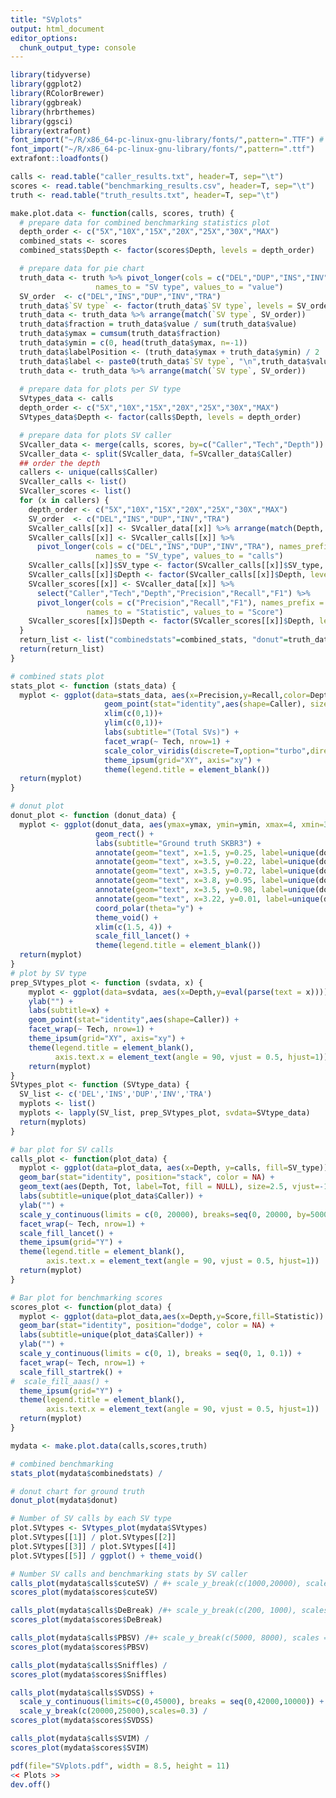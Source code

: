 ```yaml
---
title: "SVplots"
output: html_document
editor_options: 
  chunk_output_type: console
---
```


```r
library(tidyverse)
library(ggplot2)
library(RColorBrewer)
library(ggbreak)
library(hrbrthemes)
library(ggsci)
library(extrafont)
font_import("~/R/x86_64-pc-linux-gnu-library/fonts/",pattern=".TTF") # downloaded Arial for theme_ipsum
font_import("~/R/x86_64-pc-linux-gnu-library/fonts/",pattern=".ttf")
extrafont::loadfonts()

```

```r
calls <- read.table("caller_results.txt", header=T, sep="\t")
scores <- read.table("benchmarking_results.csv", header=T, sep="\t")
truth <- read.table("truth_results.txt", header=T, sep="\t")
```

```r
make.plot.data <- function(calls, scores, truth) {
  # prepare data for combined benchmarking statistics plot 
  depth_order <- c("5X","10X","15X","20X","25X","30X","MAX")
  combined_stats <- scores
  combined_stats$Depth <- factor(scores$Depth, levels = depth_order)

  # prepare data for pie chart
  truth_data <- truth %>% pivot_longer(cols = c("DEL","DUP","INS","INV","TRA"), names_prefix = "var_", 
                   names_to = "SV type", values_to = "value")
  SV_order  <- c("DEL","INS","DUP","INV","TRA")
  truth_data$`SV type` <- factor(truth_data$`SV type`, levels = SV_order)
  truth_data <- truth_data %>% arrange(match(`SV type`, SV_order))
  truth_data$fraction = truth_data$value / sum(truth_data$value)
  truth_data$ymax = cumsum(truth_data$fraction)
  truth_data$ymin = c(0, head(truth_data$ymax, n=-1))
  truth_data$labelPosition <- (truth_data$ymax + truth_data$ymin) / 2
  truth_data$label <- paste0(truth_data$`SV type`, "\n",truth_data$value)
  truth_data <- truth_data %>% arrange(match(`SV type`, SV_order))
  
  # prepare data for plots per SV type
  SVtypes_data <- calls
  depth_order <- c("5X","10X","15X","20X","25X","30X","MAX")
  SVtypes_data$Depth <- factor(calls$Depth, levels = depth_order)

  # prepare data for plots SV caller
  SVcaller_data <- merge(calls, scores, by=c("Caller","Tech","Depth"))
  SVcaller_data <- split(SVcaller_data, f=SVcaller_data$Caller)
  ## order the depth
  callers <- unique(calls$Caller)
  SVcaller_calls <- list()
  SVcaller_scores <- list()
  for (x in callers) {
    depth_order <- c("5X","10X","15X","20X","25X","30X","MAX")
    SV_order  <- c("DEL","INS","DUP","INV","TRA")
    SVcaller_calls[[x]] <- SVcaller_data[[x]] %>% arrange(match(Depth, depth_order))
    SVcaller_calls[[x]] <- SVcaller_calls[[x]] %>%
      pivot_longer(cols = c("DEL","INS","DUP","INV","TRA"), names_prefix = "var_", 
                   names_to = "SV_type", values_to = "calls")
    SVcaller_calls[[x]]$SV_type <- factor(SVcaller_calls[[x]]$SV_type, levels = SV_order)
    SVcaller_calls[[x]]$Depth <- factor(SVcaller_calls[[x]]$Depth, levels = depth_order)
    SVcaller_scores[[x]] <- SVcaller_data[[x]] %>%
      select("Caller","Tech","Depth","Precision","Recall","F1") %>% 
      pivot_longer(cols = c("Precision","Recall","F1"), names_prefix = "var_", 
                 names_to = "Statistic", values_to = "Score")
    SVcaller_scores[[x]]$Depth <- factor(SVcaller_scores[[x]]$Depth, levels = depth_order)
  }
  return_list <- list("combinedstats"=combined_stats, "donut"=truth_data, "SVtypes"=SVtypes_data, "calls"=SVcaller_calls, "scores"=SVcaller_scores)
  return(return_list)
}

```

```r
# combined stats plot
stats_plot <- function (stats_data) {
  myplot <- ggplot(data=stats_data, aes(x=Precision,y=Recall,color=Depth,group=Tech)) +
                     geom_point(stat="identity",aes(shape=Caller), size = 3) +
                     xlim(c(0,1))+
                     ylim(c(0,1))+
                     labs(subtitle="(Total SVs)") +
                     facet_wrap(~ Tech, nrow=1) +
                     scale_color_viridis(discrete=T,option="turbo",direction=1,begin=0.1,end=0.8) +
                     theme_ipsum(grid="XY", axis="xy") +
                     theme(legend.title = element_blank()) 
  return(myplot)
}

# donut plot
donut_plot <- function (donut_data) {
  myplot <- ggplot(donut_data, aes(ymax=ymax, ymin=ymin, xmax=4, xmin=3, fill=`SV type`)) +
                   geom_rect() +
                   labs(subtitle="Ground truth SKBR3") +
                   annotate(geom="text", x=1.5, y=0.25, label=unique(donut_data$Tot), color="black", size=7) +
                   annotate(geom="text", x=3.5, y=0.22, label=unique(donut_data$value[1]), color="white", size=5) +
                   annotate(geom="text", x=3.5, y=0.72, label=unique(donut_data$value[2]), color="white", size=5) +
                   annotate(geom="text", x=3.8, y=0.95, label=unique(donut_data$value[3]), color="white", size=5) +
                   annotate(geom="text", x=3.5, y=0.98, label=unique(donut_data$value[4]), color="white", size=5) +
                   annotate(geom="text", x=3.22, y=0.01, label=unique(donut_data$value[5]), color="white", size=5) +
                   coord_polar(theta="y") +
                   theme_void() +
                   xlim(c(1.5, 4)) +
                   scale_fill_lancet() +
                   theme(legend.title = element_blank())
  return(myplot)
}
# plot by SV type
prep_SVtypes_plot <- function (svdata, x) {
    myplot <- ggplot(data=svdata, aes(x=Depth,y=eval(parse(text = x)))) +
    ylab("") +
    labs(subtitle=x) +
    geom_point(stat="identity",aes(shape=Caller)) +
    facet_wrap(~ Tech, nrow=1) +
    theme_ipsum(grid="XY", axis="xy") +
    theme(legend.title = element_blank(),
          axis.text.x = element_text(angle = 90, vjust = 0.5, hjust=1))
    return(myplot)
}
SVtypes_plot <- function (SVtype_data) {
  SV_list <- c('DEL','INS','DUP','INV','TRA')
  myplots <- list()
  myplots <- lapply(SV_list, prep_SVtypes_plot, svdata=SVtype_data)
  return(myplots)
}

# bar plot for SV calls 
calls_plot <- function(plot_data) {
  myplot <- ggplot(data=plot_data, aes(x=Depth, y=calls, fill=SV_type)) +
  geom_bar(stat="identity", position="stack", color = NA) +
  geom_text(aes(Depth, Tot, label=Tot, fill = NULL), size=2.5, vjust=-1, col="black") + # total values
  labs(subtitle=unique(plot_data$Caller)) +
  ylab("") +
  scale_y_continuous(limits = c(0, 20000), breaks=seq(0, 20000, by=5000)) +
  facet_wrap(~ Tech, nrow=1) +
  scale_fill_lancet() +
  theme_ipsum(grid="Y") +
  theme(legend.title = element_blank(),
        axis.text.x = element_text(angle = 90, vjust = 0.5, hjust=1))
  return(myplot)
}

# Bar plot for benchmarking scores
scores_plot <- function(plot_data) {
  myplot <- ggplot(data=plot_data,aes(x=Depth,y=Score,fill=Statistic)) + 
  geom_bar(stat="identity", position="dodge", color = NA) +
  labs(subtitle=unique(plot_data$Caller)) +
  ylab("") +
  scale_y_continuous(limits = c(0, 1), breaks = seq(0, 1, 0.1)) +
  facet_wrap(~ Tech, nrow=1) +
  scale_fill_startrek() +
#  scale_fill_aaas() +
  theme_ipsum(grid="Y") +
  theme(legend.title = element_blank(),
        axis.text.x = element_text(angle = 90, vjust = 0.5, hjust=1))
  return(myplot)
}
```

```r
mydata <- make.plot.data(calls,scores,truth)
```


```r
# combined benchmarking
stats_plot(mydata$combinedstats) /

# donut chart for ground truth
donut_plot(mydata$donut)

# Number of SV calls by each SV type
plot.SVtypes <- SVtypes_plot(mydata$SVtypes)
plot.SVtypes[[1]] / plot.SVtypes[[2]]
plot.SVtypes[[3]] / plot.SVtypes[[4]]
plot.SVtypes[[5]] / ggplot() + theme_void()

# Number SV calls and benchmarking stats by SV caller
calls_plot(mydata$calls$cuteSV) / #+ scale_y_break(c(1000,20000), scales = 1.5)
scores_plot(mydata$scores$cuteSV)

calls_plot(mydata$calls$DeBreak) /#+ scale_y_break(c(200, 1000), scales = 1.5)
scores_plot(mydata$scores$DeBreak)

calls_plot(mydata$calls$PBSV) /#+ scale_y_break(c(5000, 8000), scales = 1.5)
scores_plot(mydata$scores$PBSV)

calls_plot(mydata$calls$Sniffles) /
scores_plot(mydata$scores$Sniffles)

calls_plot(mydata$calls$SVDSS) + 
  scale_y_continuous(limits=c(0,45000), breaks = seq(0,42000,10000)) +
  scale_y_break(c(20000,25000),scales=0.3) /
scores_plot(mydata$scores$SVDSS) 

calls_plot(mydata$calls$SVIM) /
scores_plot(mydata$scores$SVIM)
```


```r
pdf(file="SVplots.pdf", width = 8.5, height = 11)
<< Plots >>
dev.off()
```

